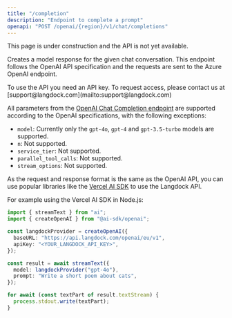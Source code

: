 ```yaml
---
title: "/completion"
description: "Endpoint to complete a prompt"
openapi: "POST /openai/{region}/v1/chat/completions"
---
```


<Warning>
  This page is under construction and the API is not yet available.
</Warning>

Creates a model response for the given chat conversation. This endpoint follows the OpenAI API specification and the requests are sent to the Azure OpenAI endpoint.

<Info>
  To use the API you need an API key. To request access, please contact us at
  [support@langdock.com](mailto:support@langdock.com)
</Info>

All parameters from the [OpenAI Chat Completion endpoint](https://platform.openai.com/docs/api-reference/chat/create) are supported according to the OpenAI specifications, with the following exceptions:

- `model`: Currently only the `gpt-4o`, `gpt-4` and `gpt-3.5-turbo` models are supported.
- `n`: Not supported.
- `service_tier`: Not supported.
- `parallel_tool_calls`: Not supported.
- `stream_options`: Not supported.

As the request and response format is the same as the OpenAI API, you can use popular libraries like the [Vercel AI SDK](https://sdk.vercel.ai/docs/introduction) to use the Langdock API.

For example using the Vercel AI SDK in Node.js:

```typescript
import { streamText } from "ai";
import { createOpenAI } from "@ai-sdk/openai";

const langdockProvider = createOpenAI({
  baseURL: "https://api.langdock.com/openai/eu/v1",
  apiKey: "<YOUR_LANGDOCK_API_KEY>",
});

const result = await streamText({
  model: langdockProvider("gpt-4o"),
  prompt: "Write a short poem about cats",
});

for await (const textPart of result.textStream) {
  process.stdout.write(textPart);
}
```

